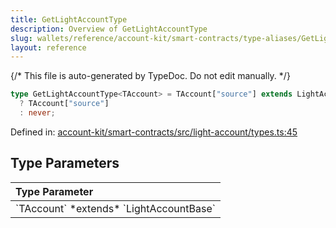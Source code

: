 ```yaml
---
title: GetLightAccountType
description: Overview of GetLightAccountType
slug: wallets/reference/account-kit/smart-contracts/type-aliases/GetLightAccountType
layout: reference
---
```


{/* This file is auto-generated by TypeDoc. Do not edit manually. */}

```ts
type GetLightAccountType<TAccount> = TAccount["source"] extends LightAccountType
  ? TAccount["source"]
  : never;
```

Defined in: [account-kit/smart-contracts/src/light-account/types.ts:45](https://github.com/alchemyplatform/aa-sdk/blob/17aad1f572375d42a06c7e3238078a88a435d459/account-kit/smart-contracts/src/light-account/types.ts#L45)

## Type Parameters

<table>
  <thead>
    <tr>
      <th align="left">Type Parameter</th>
    </tr>
  </thead>

  <tbody>
    <tr>
      <td>
        `TAccount` *extends* `LightAccountBase`
      </td>
    </tr>
  </tbody>
</table>
